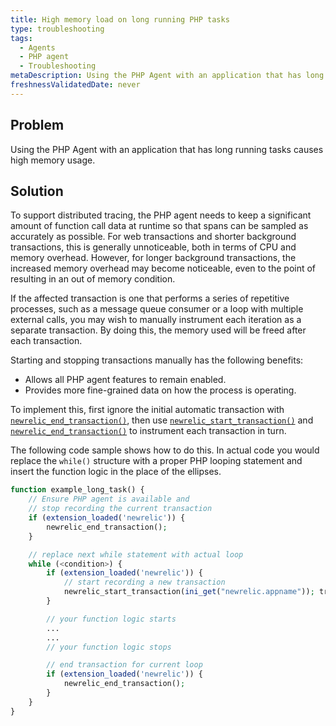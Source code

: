 ```yaml
---
title: High memory load on long running PHP tasks
type: troubleshooting
tags:
  - Agents
  - PHP agent
  - Troubleshooting
metaDescription: Using the PHP Agent with an application that has long running tasks can cause high memory usage.
freshnessValidatedDate: never
---
```


## Problem

Using the PHP Agent with an application that has long running tasks causes high memory usage.

## Solution

To support distributed tracing, the PHP agent needs to keep a significant amount of function call data at runtime so that spans can be sampled as accurately as possible. For web transactions and shorter background transactions, this is generally unnoticeable, both in terms of CPU and memory overhead. However, for longer background transactions, the increased memory overhead may become noticeable, even to the point of resulting in an out of memory condition.

If the affected transaction is one that performs a series of repetitive processes, such as a message queue consumer or a loop with multiple external calls, you may wish to manually instrument each iteration as a separate transaction. By doing this, the memory used will be freed after each transaction.

Starting and stopping transactions manually has the following benefits:

* Allows all PHP agent features to remain enabled.
* Provides more fine-grained data on how the process is operating.

To implement this, first ignore the initial automatic transaction with [`newrelic_end_transaction()`](https://docs.newrelic.com/docs/apm/agents/php-agent/php-agent-api/newrelic_end_transaction/), then use [`newrelic_start_transaction()`](https://docs.newrelic.com/docs/apm/agents/php-agent/php-agent-api/newrelic_start_transaction/) and [`newrelic_end_transaction()`](https://docs.newrelic.com/docs/apm/agents/php-agent/php-agent-api/newrelic_end_transaction/) to instrument each transaction in turn.

The following code sample shows how to do this. In actual code you would replace the `while()` structure with a proper PHP looping statement and insert the function logic in the place of the ellipses.

```php
function example_long_task() {
    // Ensure PHP agent is available and
    // stop recording the current transaction
    if (extension_loaded('newrelic')) { 
        newrelic_end_transaction(); 
    }

    // replace next while statement with actual loop
    while (<condition>) {
        if (extension_loaded('newrelic')) { 
            // start recording a new transaction
            newrelic_start_transaction(ini_get("newrelic.appname")); transaction
        }

        // your function logic starts
        ...
        ...
        // your function logic stops

        // end transaction for current loop
        if (extension_loaded('newrelic')) { 
            newrelic_end_transaction(); 
        }
    }
}
```
